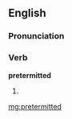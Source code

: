 ==English==

===Pronunciation===
{{rfap|US|US}}

===Verb===
'''pretermitted'''

# {{past of|[[pretermit]]}}

[[mg:pretermitted]]